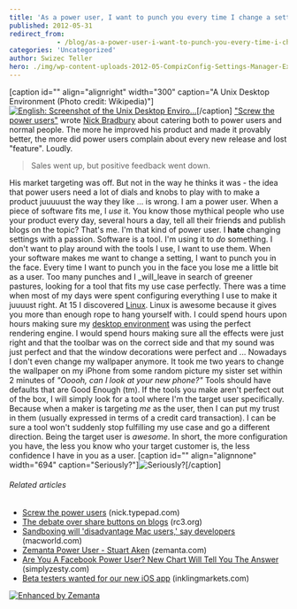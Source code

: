 ```yaml
---
title: 'As a power user, I want to punch you every time I change a setting'
published: 2012-05-31
redirect_from: 
            - /blog/as-a-power-user-i-want-to-punch-you-every-time-i-change-a-setting/swizec/4549
categories: 'Uncategorized'
author: Swizec Teller
hero: ./img/wp-content-uploads-2012-05-CompizConfig-Settings-Manager-Experimental-Tab.png
---
```

\[caption id="" align="alignright" width="300" caption="A Unix Desktop Environment (Photo credit: Wikipedia)"][![English: Screenshot of the Unix Desktop Enviro...](http://upload.wikimedia.org/wikipedia/commons/thumb/b/b7/UDE_Screenshot.jpg/300px-UDE_Screenshot.jpg "English: Screenshot of the Unix Desktop Enviro...")](http://commons.wikipedia.org/wiki/File:UDE_Screenshot.jpg)\[/caption] ["Screw the power users"](http://nick.typepad.com/blog/2012/05/screw-the-power-users.html) wrote [Nick Bradbury](http://nick.typepad.com/ "Nick Bradbury") about catering both to power users and normal people. The more he improved his product and made it provably better, the more did power users complain about every new release and lost "feature". Loudly.

> Sales went up, but positive feedback went down.

His market targeting was off. But not in the way he thinks it was - the idea that power users need a lot of dials and knobs to play with to make a product juuuuust the way they like ... is wrong. I am a power user. When a piece of software fits me, I _use_ it. You know those mythical people who use your product every day, several hours a day, tell all their friends and publish blogs on the topic? That's me. I'm that kind of power user. I **hate** changing settings with a passion. Software is a tool. I'm using it to _do_ something. I don't want to play around with the tools I use, I want to use them. When your software makes me want to change a setting, I want to punch you in the face. Every time I want to punch you in the face you lose me a little bit as a user. Too many punches and I _will_leave in search of greener pastures, looking for a tool that fits my use case perfectly. There was a time when most of my days were spent configuring everything I use to make it juuuust right. At 15 I discovered [Linux](http://en.wikipedia.org/wiki/Linux "Linux"). Linux is awesome because it gives you more than enough rope to hang yourself with. I could spend hours upon hours making sure my [desktop environment](http://en.wikipedia.org/wiki/Desktop_environment "Desktop environment") was using the perfect rendering engine. I would spend hours making sure all the effects were just right and that the toolbar was on the correct side and that my sound was just perfect and that the window decorations were perfect and ... Nowadays I don't even change my wallpaper anymore. It took me two years to change the wallpaper on my iPhone from some random picture my sister set within 2 minutes of _"Ooooh, can I look at your new phone?"_ Tools should have defaults that are Good Enough (tm). If the tools you make aren't perfect out of the box, I will simply look for a tool where I'm the target user specifically. Because when a maker is targeting _me_ as the user, then I can put my trust in them (usually expressed in terms of a credit card transaction). I can be sure a tool won't suddenly stop fulfilling my use case and go a different direction. Being the target user is _awesome_. In short, the more configuration you have, the less you know who your target customer is, the less confidence I have in you as a user. \[caption id="" align="alignnone" width="694" caption="Seriously?"]![Seriously?](./img/wp-content-uploads-2012-05-CompizConfig-Settings-Manager-Experimental-Tab.png "Seriously?")\[/caption]

###### Related articles

- [Screw the power users](http://nick.typepad.com/blog/2012/05/screw-the-power-users.html) (nick.typepad.com)
- [The debate over share buttons on blogs](http://rc3.org/2012/05/30/the-debate-over-share-buttons-on-blogs/) (rc3.org)
- [Sandboxing will 'disadvantage Mac users,' say developers](http://www.macworld.com/article/1166997/sandboxing_will_disadvantage_mac_users_say_developers.html) (macworld.com)
- [Zemanta Power User - Stuart Aken](http://www.zemanta.com/blog/zemanta-power-user-stuart-aken-2/) (zemanta.com)
- [Are You A Facebook Power User? New Chart Will Tell You The Answer](http://www.simplyzesty.com/facebook/are-you-a-facebook-power-user-new-chart-will-tell-you-the-answer/) (simplyzesty.com)
- [Beta testers wanted for our new iOS app](http://blog.inklingmarkets.com/2012/05/beta-testers-wanted-for-our-new-ios-app.html) (inklingmarkets.com)

[![Enhanced by Zemanta](http://img.zemanta.com/zemified_e.png?x-id=40940726-a223-486f-836f-3fad844b6ac3)](http://www.zemanta.com/?px "Enhanced by Zemanta")